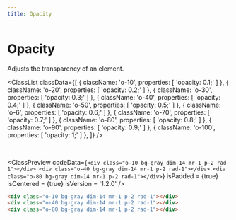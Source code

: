 ```yaml
---
title: Opacity
---
```



# Opacity

Adjusts the transparency of an element.

<ClassList
  classData={[
    {
      className: 'o-10',
      properties: [
        'opacity: 0.1;'
      ]
    },
    {
      className: 'o-20',
      properties: [
        'opacity: 0.2;'
      ]
    },
    {
      className: 'o-30',
      properties: [
        'opacity: 0.3;'
      ]
    },
    {
      className: 'o-40',
      properties: [
        'opacity: 0.4;'
      ]
    },
    {
      className: 'o-50',
      properties: [
        'opacity: 0.5;'
      ]
    },
    {
      className: 'o-6',
      properties: [
        'opacity: 0.6;'
      ]
    },
    {
      className: 'o-70',
      properties: [
        'opacity: 0.7;'
      ]
    },
    {
      className: 'o-80',
      properties: [
        'opacity: 0.8;'
      ]
    },
    {
      className: 'o-90',
      properties: [
        'opacity: 0.9;'
      ]
    },
    {
      className: 'o-100',
      properties: [
        'opacity: 1;'
      ]
    },
  ]}
/>

<br />

<ClassPreview
  codeData={`
    <div class="o-10 bg-gray dim-14 mr-1 p-2 rad-1"></div>
    <div class="o-40 bg-gray dim-14 mr-1 p-2 rad-1"></div>
    <div class="o-80 bg-gray dim-14 mr-1 p-2 rad-1"></div>
  `}
  isPadded = {true}
  isCentered = {true}
  isVersion = '1.2.0'
/>

```html
<div class="o-10 bg-gray dim-14 mr-1 p-2 rad-1"></div>
<div class="o-40 bg-gray dim-14 mr-1 p-2 rad-1"></div>
<div class="o-80 bg-gray dim-14 mr-1 p-2 rad-1"></div>
```